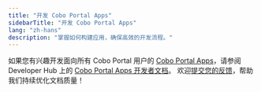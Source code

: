 ```yaml
---
title: "开发 Cobo Portal Apps"
sidebarTitle: "开发 Cobo Portal Apps"
lang: "zh-hans"
description: "掌握如何构建应用，确保高效的开发流程。"
---
```

如果您有兴趣开发面向所有 Cobo Portal 用户的 [Cobo Portal Apps](/cn/apps/introduction)，请参阅 Developer Hub 上的 [Cobo Portal Apps 开发者文档](https://www.cobo.com/developers/v2/apps/introduction)。
<Tip>欢迎[提交您的反馈](https://forms.zohopublic.com/cobo/form/DocumentFeedbackForm/formperma/QvLOhxJv1_JMsJ-1dleZ8Itb_7rzN-LtgvsDdxosoVI?referrername=manuals)，帮助我们持续优化文档质量！</Tip>